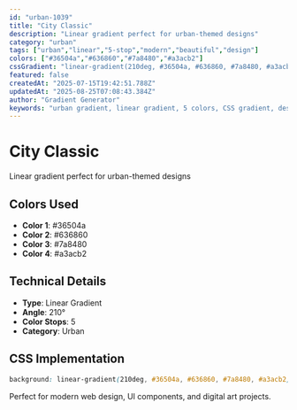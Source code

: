 ```yaml
---
id: "urban-1039"
title: "City Classic"
description: "Linear gradient perfect for urban-themed designs"
category: "urban"
tags: ["urban","linear","5-stop","modern","beautiful","design"]
colors: ["#36504a","#636860","#7a8480","#a3acb2"]
cssGradient: "linear-gradient(210deg, #36504a, #636860, #7a8480, #a3acb2)"
featured: false
createdAt: "2025-07-15T19:42:51.788Z"
updatedAt: "2025-08-25T07:08:43.384Z"
author: "Gradient Generator"
keywords: "urban gradient, linear gradient, 5 colors, CSS gradient, design, #36504a, #636860, #7a8480, #a3acb2"
---
```


# City Classic

Linear gradient perfect for urban-themed designs

## Colors Used
- **Color 1**: #36504a
- **Color 2**: #636860
- **Color 3**: #7a8480
- **Color 4**: #a3acb2

## Technical Details
- **Type**: Linear Gradient
- **Angle**: 210°
- **Color Stops**: 5
- **Category**: Urban

## CSS Implementation
```css
background: linear-gradient(210deg, #36504a, #636860, #7a8480, #a3acb2);
```

Perfect for modern web design, UI components, and digital art projects.
